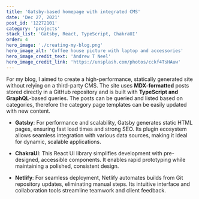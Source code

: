 ```yaml
---
title: 'Gatsby-based homepage with integrated CMS'
date: 'Dec 27, 2021'
post_id: '12272101'
category: 'projects'
stack_list: 'Gatsby, React, TypeScript, ChakraUI'
order: 4
hero_image: './creating-my-blog.png'
hero_image_alt: 'Coffee house picture with laptop and accessories'
hero_image_credit_text: 'Andrew T Neel'
hero_image_credit_link: 'https://unsplash.com/photos/cckf4TsHAuw'
---
```


For my blog, I aimed to create a high-performance, statically generated site without relying on a third-party CMS. The site uses **MDX-formatted** posts stored directly in a GitHub repository and is built with **TypeScript and GraphQL**-based queries.
The posts can be queried and listed based on categories, therefore the category page templates can be easily updated with new content.

- **Gatsby**: For performance and scalability, Gatsby generates static HTML pages, ensuring fast load times and strong SEO. Its plugin ecosystem allows seamless integration with various data sources, making it ideal for dynamic, scalable applications.

- **ChakraUI**: This React UI library simplifies development with pre-designed, accessible components. It enables rapid prototyping while maintaining a polished, consistent design.

- **Netlify**: For seamless deployment, Netlify automates builds from Git repository updates, eliminating manual steps. Its intuitive interface and collaboration tools streamline teamwork and client feedback.
